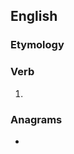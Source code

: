 ==English==

===Etymology===
{{prefix|en|un|vail}}

===Verb===
{{en-verb}}

# {{obsolete spelling of|unveil|lang=en}}

===Anagrams===
* {{anagrams|en|a=ailnuv|Luvian}}